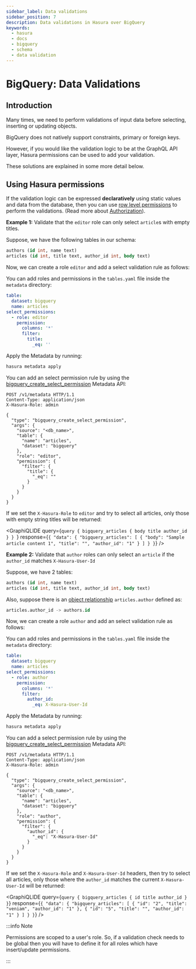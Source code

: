 ```yaml
---
sidebar_label: Data validations
sidebar_position: 7
description: Data validations in Hasura over BigQuery
keywords:
  - hasura
  - docs
  - bigquery
  - schema
  - data validation
---
```



# BigQuery: Data Validations

## Introduction

Many times, we need to perform validations of input data before selecting, inserting or updating objects.

BigQuery does not natively support constraints, primary or foreign keys.

However, if you would like the validation logic to be at the GraphQL API layer, Hasura permissions can be used to add
your validation.

These solutions are explained in some more detail below.

## Using Hasura permissions

If the validation logic can be expressed **declaratively** using static values and data from the database, then you can
use [row level permissions](/auth/authorization/permissions/row-level-permissions.mdx) to perform the validations.
(Read more about [Authorization](/auth/authorization/index.mdx)).

**Example 1:** Validate that the `editor` role can only select `article`s with empty titles.

Suppose, we have the following tables in our schema:

```sql
authors (id int, name text)
articles (id int, title text, author_id int, body text)
```

Now, we can create a role `editor` and add a select validation rule as follows:

<Tabs groupId="user-preference" className="api-tabs">
<TabItem value="console" label="Console">

<Thumbnail src="/img/schema/bq-validation-not-empty.png" />

</TabItem>
<TabItem value="cli" label="CLI">

You can add roles and permissions in the `tables.yaml` file inside the `metadata` directory:

```yaml {4-10}
table:
  dataset: bigquery
  name: articles
select_permissions:
  - role: editor
    permission:
      columns: '*'
      filter:
        title:
          _eq: ''
```

Apply the Metadata by running:

```bash
hasura metadata apply
```

</TabItem>
<TabItem value="api" label="API">

You can add an select permission rule by using the
[bigquery_create_select_permission](/api-reference/metadata-api/permission.mdx) Metadata API:

```http
POST /v1/metadata HTTP/1.1
Content-Type: application/json
X-Hasura-Role: admin

{
  "type": "bigquery_create_select_permission",
  "args": {
    "source": "<db_name>",
    "table": {
      "name": "articles",
      "dataset": "bigquery"
    },
    "role": "editor",
    "permission": {
      "filter": {
        "title": {
          "_eq": ""
        }
      }
    }
  }
}
```

</TabItem>
</Tabs>

If we set the `X-Hasura-Role` to `editor` and try to select all articles, only those with empty string titles will be
returned:

<GraphiQLIDE
  query={`query {
  bigquery_articles {
    body
    title
    author_id
  }
}
`}
  response={`{
  "data": {
    "bigquery_articles": [
      {
        "body": "Sample article content 1",
        "title": "",
        "author_id": "1"
      }
    ]
  }
}`}
/>

**Example 2:** Validate that `author` roles can only select an `article` if the `author_id` matches `X-Hasura-User-Id`

Suppose, we have 2 tables:

```sql
authors (id int, name text)
articles (id int, title text, author_id int, body text)
```

Also, suppose there is an [object relationship](schema/bigquery/table-relationships/index.mdx) `articles.author` defined
as:

```sql
articles.author_id -> authors.id
```

Now, we can create a role `author` and add an select validation rule as follows:

<Tabs groupId="user-preference" className="api-tabs">
<TabItem value="console" label="Console">

<Thumbnail src="/img/schema/bq-author-own-articles.png" />

</TabItem>
<TabItem value="cli" label="CLI">

You can add roles and permissions in the `tables.yaml` file inside the `metadata` directory:

```yaml {4-10}
table:
  dataset: bigquery
  name: articles
select_permissions:
  - role: author
    permission:
      columns: '*'
      filter:
        author_id:
          _eq: X-Hasura-User-Id
```

Apply the Metadata by running:

```bash
hasura metadata apply
```

</TabItem>
<TabItem value="api" label="API">

You can add a select permission rule by using the
[bigquery_create_select_permission](/api-reference/metadata-api/permission.mdx) Metadata API:

```http
POST /v1/metadata HTTP/1.1
Content-Type: application/json
X-Hasura-Role: admin

{
  "type": "bigquery_create_select_permission",
  "args": {
    "source": "<db_name>",
    "table": {
      "name": "articles",
      "dataset": "bigquery"
    },
    "role": "author",
    "permission": {
      "filter": {
        "author_id": {
          "_eq": "X-Hasura-User-Id"
        }
      }
    }
  }
}
```

</TabItem>
</Tabs>

If we set the `X-Hasura-Role` and `X-Hasura-User-Id` headers, then try to select all articles, only those where the
`author_id` matches the current `X-Hasura-User-Id` will be returned:

<GraphiQLIDE
  query={`query {
    bigquery_articles {
      id
      title
      author_id
    }
  }`}
  response={`{
  "data": {
    "bigquery_articles": [
      {
        "id": "2",
        "title": "veniam",
        "author_id": "1"
      },
      {
        "id": "5",
        "title": "",
        "author_id": "1"
      }
    ]
  }
}`}
/>

:::info Note

Permissions are scoped to a user's role. So, if a validation check needs to be global then you will have to define it
for all roles which have insert/update permissions.

:::
